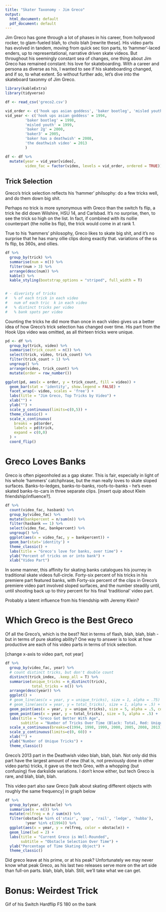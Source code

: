 ```yaml
---
title: "Skater Taxonomy - Jim Greco"
output:
  html_document: default
  pdf_document: default
---
```


Jim Greco has gone through a lot of phases in his career, from hollywood rocker, to glam-fueled blah, to cholo blah [rewrite these]. 
His video parts has evolved in tandem, moving from quick sec
tion parts, to 'hammer'-laced enders, up to representational, narrative driven skate videos.
But throughout his seemingly constant sea of changes, one thing about Jim Greco has remained constant: his love for skateboarding.
With a career and persona as diverse as his, I wanted to see if his skateboarding changed, and if so, to what extent. So without further ado, let's dive into the skateboard taxonmy of Jim Greco.






```r
library(kableExtra)
library(tidyverse)

df <- read_csv('greco2.csv')

vid_order <- c('hook ups asian goddess', 'baker bootleg', 'misled youth', 'baker 2g', 'baker3', 'baker has a deathwish', 'the deathwish video')
vid_year <- c('hook ups asian goddess' = 1994,
         'baker bootleg' = 1998,
         'misled youth' = 1999,
         'baker 2g' = 2000,
         'baker3' = 2005,
         'baker has a deathwish' = 2008,
         'the deathwish video' = 2013
         )

df <- df %>% 
  mutate(year = vid_year[video],
         video_fac = factor(video, levels = vid_order, ordered = TRUE))
```

## Trick Selection

Greco's trick selection reflects his 'hammer' philsophy: do a few tricks well, and do them down big shit.


Perhaps no trick is more synonymous with Greco than the switch fs flip, a trick he did down Wilshire, HSU 14, and Carlsbad.  It's no surprise, then, to see the trick so high on the list. In fact, if combined with its nollie counterpart (the nollie bs flip), the trick would come in at rank 1.

True to his 'hammers' philosophy, Greco likes to skate big shit, and it's no surprise that he has many ollie clips doing exactly that. 
variations of the ss fs flip, bs 360s, and ollies.

```r
df %>% 
  group_by(trick) %>%
  summarise(num = n()) %>% 
  filter(num > 3) %>% 
  arrange(desc(num)) %>% 
  kable() %>% 
  kable_styling(bootstrap_options = "striped", full_width = T)


# - diveristy of tricks
#   % of each trick in each video
#   num of each tric  k in each video
#   % distinct tricks per video
#   % bank spots per video
```


Counting the tricks he did more than once in each video gives us a better idea of how Greco's trick selection has changed over time. His part from the Hook Ups video was omitted, as all thirteen tricks were unique.

```r
pd <- df %>% 
  group_by(trick, video) %>% 
  summarise(trick_count = n()) %>% 
  select(trick, video, trick_count) %>% 
  filter(trick_count > 1) %>%
  ungroup() %>%
  arrange(video, trick_count) %>%
  mutate(order = row_number()) 

ggplot(pd, aes(x = order, y = trick_count, fill = video)) +
  geom_bar(stat = 'identity', show.legend = FALSE) +
  facet_wrap(~ video, scales = 'free') +
  labs(title = "Jim Greco, Top Tricks by Video") +
  xlab("") +
  ylab("") +
  scale_y_continuous(limits=c(0,5)) +
  theme_classic() +
  scale_x_continuous(
    breaks = pd$order,
    labels = pd$trick,
    expand = c(0,0)
  ) +
  coord_flip()
```


# Greco Loves Banks

Greco is often pigeonholed as a gap skater. This is fair, especially in light of his whole 'hammers' catchphrase, but the man really loves to skate sloped surfaces. Banks-to-ledges, banks-to-banks, roofs-to-banks - he's even skated banks-to-cars in three separate clips. [insert quip about Klein friendship/influence?].


```r
df %>% 
  count(video_fac, hasbank) %>% 
  group_by(video_fac) %>% 
  mutate(bankpercent = n/sum(n)) %>% 
  filter(hasbank == 1) %>% 
  select(video_fac, bankpercent) %>% 
  ungroup() %>% 
  ggplot(aes(x = video_fac, y = bankpercent)) +
  geom_bar(stat='identity') +
  theme_classic() +
  labs(title = "Greco's love for banks, over time") +
  ylab("Percent of tricks on or into bank") +
  xlab("Video Part")
```

In some manner, this affinity for skating banks catalogues his journey in traditional skate videos full-circle. Forty-six percent of his tricks in his premiere part featured banks, with
Forty-six percent of the clips in Greco's premiere video part involved sloped surfaces, and the number steadily until, until shooting back up to thiry percent for his final 'traditional' video part.

Probably a latent influence from his friendship with Jeremy Klein?



# Which Greco is the Best Greco

Of all the Greco's, which is the best? Not in terms of flash, blah, blah, blah - but in terms of pure skating ability?
One way to answer is to look at how productive are each of his video parts in terms of trick selection. 

[change x-axis to video part, not year]

```r
df %>% 
  group_by(video_fac, year) %>%
  # count distinct tricks, but don't double count
  distinct(trick_index, .keep_all = T) %>% 
  summarise(unique_tricks = n_distinct(trick),
            total_tricks = n()) %>% 
  arrange(desc(year)) %>% 
  ggplot() +
  # geom_line(aes(x = year, y = unique_tricks), size = 1, alpha = .75) +
  # geom_line(aes(x = year, y = total_tricks), size = 1, alpha = .5) +
  geom_point(aes(x = year, y = unique_tricks), size = 5, alpha = .5, color = 'red') +
  geom_point(aes(x = year, y = total_tricks), size = 5, alpha = .5) +
  labs(title = "Greco Got Better With Age",
       subtitle = "Number of Tricks Over Time (Black: Total, Red: Unique)") +
  scale_x_continuous(breaks=c(1994, 1998, 1999, 2000, 2005, 2008, 2013)) +
  scale_y_continuous(limits=c(0, 60)) +
  xlab("") +
  ylab("Number of Unique Tricks") +
  theme_classic()
```

Greco's 2013 part in the Deathwish video blah, blah, blah.
Not only did this part have the largest amount of new (that is, not previously done in other video parts) tricks, it gave us the tech Greo, with a whopping (but confusing) five darkslide variations. I don't know either, but tech Greco is rare, and blah, blah, blah.

This video part also saw Greco [talk about skating different objects with roughly the same frequency] in graph below

```r
df %>% 
  group_by(year, obstacle) %>% 
  summarise(n = n()) %>% 
  mutate(relfreq = n / sum(n)) %>% 
  filter(obstacle %in% c('stair', 'gap', 'rail', 'ledge', 'hubba'),
         !year %in% c(1994)) %>% 
  ggplot(aes(x = year, y = relfreq, color = obstacle)) +
  geom_line(lwd = 2) +
  labs(title = "Current Greco is Well-Rounded",
       subtitle = "Obstacle Selection Over Time") +
  ylab("Percentage of Time Skating Object") +
  theme_classic()
```


Did greco leave at his prime, or at his peak? Unfortunately we may never know what peak Greco, as his last two releases serve more on the art side than full-on parts. blah, blah, blah. Still, we'll take what we can get.



# Bonus: Weirdest Trick

Gif of his Switch Hardflip FS 180 on the bank 

